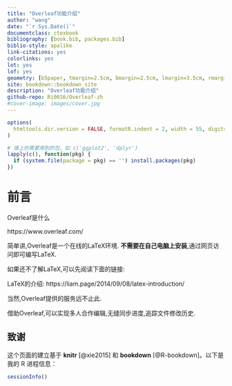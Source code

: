 ```yaml
--- 
title: "Overleaf功能介绍"
author: "wang"
date: "`r Sys.Date()`"
documentclass: ctexbook
bibliography: [book.bib, packages.bib]
biblio-style: apalike
link-citations: yes
colorlinks: yes
lot: yes
lof: yes
geometry: [b5paper, tmargin=2.5cm, bmargin=2.5cm, lmargin=3.5cm, rmargin=2.5cm]
site: bookdown::bookdown_site
description: "Overleaf功能介绍"
github-repo: Ri0016/Overleaf-zh
#cover-image: images/cover.jpg
---
```


```r
options(
  htmltools.dir.version = FALSE, formatR.indent = 2, width = 55, digits = 4
)

# 填上你需要用到的包，如 c('ggplot2', 'dplyr')
lapply(c(), function(pkg) {
  if (system.file(package = pkg) == '') install.packages(pkg)
})
```

# 前言 {-}

Overleaf是什么

https://www.overleaf.com/

简单讲,Overleaf是一个在线的LaTeX环境.
**不需要在自己电脑上安装**,通过网页访问即可编写LaTeX.


如果还不了解LaTeX,可以先阅读下面的链接:

LaTeX的介绍:
https://liam.page/2014/09/08/latex-introduction/


当然,Overleaf提供的服务远不止此.

借助Overleaf,可以实现多人合作编辑,无缝同步进度,追踪文件修改历史.






## 致谢 {-}

这个页面的建立基于 **knitr**\index{knitr} [@xie2015] 和 **bookdown**\index{bookdown} [@R-bookdown]。以下是我的 R 进程信息：

```r
sessionInfo()
```

